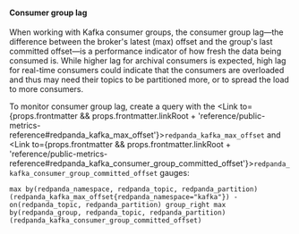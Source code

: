 
#### Consumer group lag

When working with Kafka consumer groups, the consumer group lag&mdash;the difference between the broker's latest (max) offset and the group's last committed offset&mdash;is a performance indicator of how fresh the data being consumed is. While higher lag for archival consumers is expected, high lag for real-time consumers could indicate that the consumers are overloaded and thus may need their topics to be partitioned more, or to spread the load to more consumers.   

To monitor consumer group lag, create a query with the <Link to={props.frontmatter && props.frontmatter.linkRoot + 'reference/public-metrics-reference#redpanda_kafka_max_offset'}><code>redpanda_kafka_max_offset</code></Link> and <Link to={props.frontmatter && props.frontmatter.linkRoot + 'reference/public-metrics-reference#redpanda_kafka_consumer_group_committed_offset'}><code>redpanda_kafka_consumer_group_committed_offset</code></Link> gauges:

```
max by(redpanda_namespace, redpanda_topic, redpanda_partition)(redpanda_kafka_max_offset{redpanda_namespace="kafka"}) - on(redpanda_topic, redpanda_partition) group_right max by(redpanda_group, redpanda_topic, redpanda_partition)(redpanda_kafka_consumer_group_committed_offset)
```